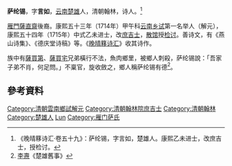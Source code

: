 '''萨纶锡'''，字'''言如'''，[[云南|云南]][[楚雄府|楚雄]]人，清朝翰林，诗人。<ref>《晚晴簃诗汇·卷五十九》：萨纶锡，字言如，楚雄人。康熙乙未进士，改庶吉士，授检讨。</ref>

[[雁門|雁門]][[薩直齋|薩直齋]]後裔。康熙五十三年（1714年）甲午科[[云南|云南]][[乡试|乡试]]第一名举人（解元），康熙五十四年（1715年）中式乙未进士，改[[庶吉士|庶吉士]]，[[散馆|散馆]]授[[检讨|检讨]]。善诗文，有《燕山诗集》、《德庆堂诗稿》等。《[[晚晴簃诗汇|晚晴簃诗汇]]》收其诗作。

族中有[[薩買第|薩買第]]、[[薩買宅|薩買宅]]兄弟橫行不法，魚肉鄉里，被鄉人刺殺，萨纶锡說：「吾家子弟不肖，何足問。」不稟官，旋收斂之，鄉人稱萨纶锡有德<ref>[[李燾|李燾]]《楚雄舊事》</ref>。

==參考資料==
{{reflist}}

{{康熙五十四年乙未科殿試金榜}}
{{DEFAULTSORT:Sa萨}}
[[Category:清朝雲南鄉試解元|Category:清朝雲南鄉試解元]]
[[Category:清朝翰林院庶吉士|Category:清朝翰林院庶吉士]]
[[Category:清朝翰林|Category:清朝翰林]]
[[Category:楚雄人|Category:楚雄人]]
[[Category:萨姓|Lun]]
[[Category:雁门萨氏|Category:雁门萨氏]]